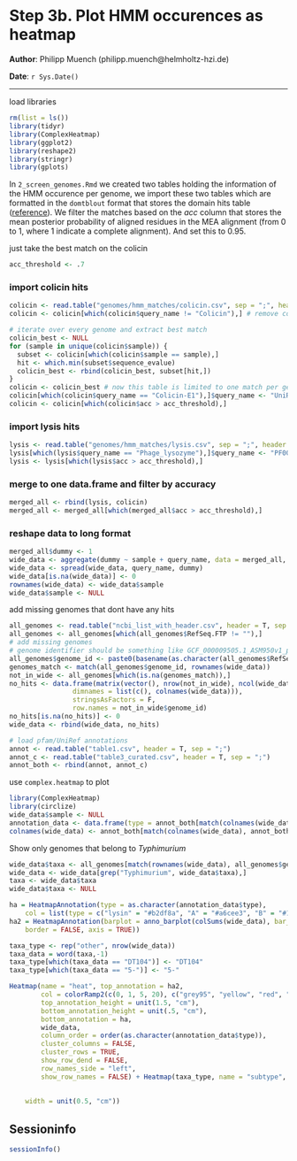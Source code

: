 Step 3b. Plot HMM occurences as heatmap
==============================================

**Author**: Philipp Muench (philipp.muench@helmholtz-hzi.de)

**Date**: `r Sys.Date()`

----------------------------------------

<style type="text/css">
h1 {
    line-height: 120%;
}
</style>


load libraries

```r
rm(list = ls())
library(tidyr)
library(ComplexHeatmap)
library(ggplot2)
library(reshape2)
library(stringr)
library(gplots)
```


In `2_screen_genomes.Rmd` we created two tables holding the information of the HMM occurence per genome, we import these two tables which are formatted in the `domtblout` format that stores the domain hits table ([reference](http://eddylab.org/software/hmmer3/3.1b2/Userguide.pdf)). We filter the matches based on the _acc_ column that stores the mean posterior probability of aligned residues in the MEA alignment (from 0 to 1, where 1 indicate a complete alignment). And set this to 0.95. 

just take the best match on the colicin

```r
acc_threshold <- .7
```

### import colicin hits

```r
colicin <- read.table("genomes/hmm_matches/colicin.csv", sep = ";", header = T, stringsAsFactors = F)
colicin <- colicin[which(colicin$query_name != "Colicin"),] # remove colicin V matches

# iterate over every genome and extract best match
colicin_best <- NULL
for (sample in unique(colicin$sample)) {
  subset <- colicin[which(colicin$sample == sample),]
  hit <- which.min(subset$sequence_evalue)
  colicin_best <- rbind(colicin_best, subset[hit,])
}
colicin <- colicin_best # now this table is limited to one match per genome
colicin[which(colicin$query_name == "Colicin-E1"),]$query_name <- "UniRef50_P02978"
colicin <- colicin[which(colicin$acc > acc_threshold),]
```


### import lysis hits

```r
lysis <- read.table("genomes/hmm_matches/lysis.csv", sep = ";", header = T, stringsAsFactors = F)
lysis[which(lysis$query_name == "Phage_lysozyme"),]$query_name <- "PF00959"
lysis <- lysis[which(lysis$acc > acc_threshold),]
```

### merge to one data.frame and filter by accuracy

```r
merged_all <- rbind(lysis, colicin)
merged_all <- merged_all[which(merged_all$acc > acc_threshold),]
```

### reshape data to long format

```r
merged_all$dummy <- 1
wide_data <- aggregate(dummy ~ sample + query_name, data = merged_all, FUN = sum)
wide_data <- spread(wide_data, query_name, dummy)
wide_data[is.na(wide_data)] <- 0
rownames(wide_data) <- wide_data$sample
wide_data$sample <- NULL
```

add missing genomes that dont have any hits

```r
all_genomes <- read.table("ncbi_list_with_header.csv", header = T, sep = ",")
all_genomes <- all_genomes[which(all_genomes$RefSeq.FTP != ""),]
# add missing genomes
# genome identifier should be something like GCF_000009505.1_ASM950v1_protein
all_genomes$genome_id <- paste0(basename(as.character(all_genomes$RefSeq.FTP)), "_protein")
genomes_match <- match(all_genomes$genome_id, rownames(wide_data))
not_in_wide <- all_genomes[which(is.na(genomes_match)),]
no_hits <- data.frame(matrix(vector(), nrow(not_in_wide), ncol(wide_data),
                dimnames = list(c(), colnames(wide_data))),
                stringsAsFactors = F,
                row.names = not_in_wide$genome_id)
no_hits[is.na(no_hits)] <- 0
wide_data <- rbind(wide_data, no_hits)
```


```r
# load pfam/UniRef annotations
annot <- read.table("table1.csv", header = T, sep = ";")
annot_c <- read.table("table3_curated.csv", header = T, sep = ";")
annot_both <- rbind(annot, annot_c)
```

use `complex.heatmap` to plot

```r
library(ComplexHeatmap)
library(circlize)
wide_data$sample <- NULL
annotation_data <- data.frame(type = annot_both[match(colnames(wide_data), annot_both$ID),]$group)
colnames(wide_data) <- annot_both[match(colnames(wide_data), annot_both$ID),]$description
```


Show only genomes that belong to _Typhimurium_

```r
wide_data$taxa <- all_genomes[match(rownames(wide_data), all_genomes$genome_id),]$Organism.Name
wide_data <- wide_data[grep("Typhimurium", wide_data$taxa),]
taxa <- wide_data$taxa
wide_data$taxa <- NULL
```


```r
ha = HeatmapAnnotation(type = as.character(annotation_data$type),
    col = list(type = c("lysin" = "#b2df8a", "A" = "#a6cee3", "B" = "#1f78b4", "none" = "grey")))
ha2 = HeatmapAnnotation(barplot = anno_barplot(colSums(wide_data), bar_width = 1, gp = gpar(col = NA, fill = "grey"), 
    border = FALSE, axis = TRUE))

taxa_type <- rep("other", nrow(wide_data))
taxa_data = word(taxa,-1)
taxa_type[which(taxa_data == "DT104")] <- "DT104"
taxa_type[which(taxa_data == "5-")] <- "5-"

Heatmap(name = "heat", top_annotation = ha2,
        col = colorRamp2(c(0, 1, 5, 20), c("grey95", "yellow", "red", "darkred")),
        top_annotation_height = unit(1.5, "cm"),
        bottom_annotation_height = unit(.5, "cm"),
        bottom_annotation = ha,
        wide_data,
        column_order = order(as.character(annotation_data$type)),
        cluster_columns = FALSE,
        cluster_rows = TRUE,
        show_row_dend = FALSE,
        row_names_side = "left",
        show_row_names = FALSE) + Heatmap(taxa_type, name = "subtype", col = c("other" = "grey95", 
                                                                            "DT104" = "#f1a340", 
                                                                            "5-" = "#998ec3"), 
    width = unit(0.5, "cm"))
```

## Sessioninfo

```r
sessionInfo()
```
